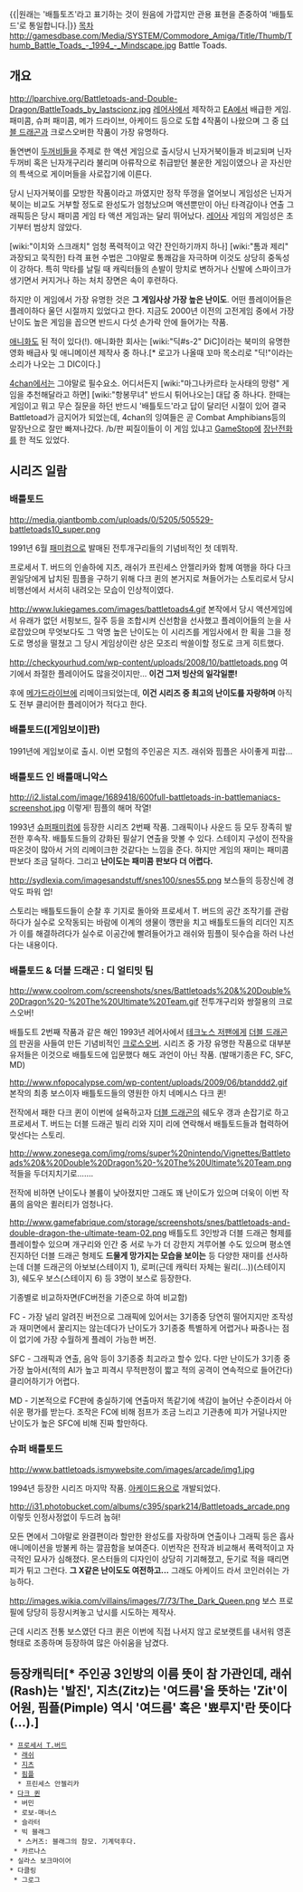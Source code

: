 {{|원래는 '배틀토즈'라고 표기하는 것이 원음에 가깝지만 관용 표현을 존중하여 '배틀토드'로 통일합니다.|}}
[[목차]]
http://gamesdbase.com/Media/SYSTEM/Commodore_Amiga/Title/Thumb/Thumb_Battle_Toads_-_1994_-_Mindscape.jpg
Battle Toads.


== 개요 ==

http://lparchive.org/Battletoads-and-Double-Dragon/BattleToads_by_lastscionz.jpg
[[레어]]사에서 제작하고 [[EA]]에서 배급한 게임. 패미콤, 슈퍼 패미콤, 메가 드라이브, 아케이드 등으로 도합 4작품이 나왔으며 그 중 [[더블 드래곤]]과 크로스오버한 작품이 가장 유명하다.

돌연변이 [[두꺼비]]들을 주제로 한 액션 게임으로 출시당시 닌자거북이들과 비교되며 닌자두꺼비 혹은 닌자개구리라 불리며 아류작으로 취급받던 불운한 게임이였으나 곧 자신만의 특색으로 게이머들을 사로잡기에 이른다.

당시 닌자거북이를 모방한 작품이라고 까였지만 정작 뚜껑을 열어보니 게임성은 닌자거북이는 비교도 거부할 정도로 완성도가 엄청났으며 액션뿐만이 아닌 타격감이나 연출 그래픽등은 당시 패미콤 게임 타 액션 게임과는 달리 뛰어났다. [[레어]]사 게임의 게임성은 초기부터 범상치 않았다.

[wiki:"이치와 스크래치" 엄청 폭력적이고 약간 잔인하기까지 하나] [wiki:"톰과 제리" 과장되고 묵직한] 타격 표현 수법은 그야말로 통쾌감을 자극하며 이것도 상당히 중독성이 강하다. 특히 막타를 날릴 때 캐릭터들의 손발이 망치로 변하거나 신발에 스파이크가 생기면서 커지거나 하는 처치 장면은 속이 후련하다.

하지만 이 게임에서 가장 유명한 것은 '''그 게임사상 가장 높은 난이도'''. 어떤 플레이어들은 플레이하다 울던 시절까지 있었다고 한다. 지금도 2000년 이전의 고전게임 중에서 가장 난이도 높은 게임을 꼽으면 반드시 다섯 손가락 안에 들어가는 작품.

[[애니화]]도 된 적이 있다(!). 애니화한 회사는 [wiki:"딕#s-2" DiC]이라는 북미의 유명한 영화 배급사 및 애니메이션 제작사 중 하나.[* 로고가 나올때 꼬마 목소리로 "딕!"이라는 소리가 나오는 그 DIC이다.]

[[4chan]]에서는 그야말로 필수요소. 어디서든지 [wiki:"마그나카르타 눈사태의 망령" 게임을 추천해달라고 하면] [wiki:"항봉무녀" 반드시 튀어나오는] 대답 중 하나다. 한때는 게임이고 뭐고 무슨 질문을 하던 반드시 '배틀토드'라고 답이 달리던 시절이 있어 결국 Battletoad가 금지어가 되었는데, 4chan의 잉여들은 곧 Combat Amphibians등의 말장난으로 잘만 빠져나갔다. /b/판 찌질이들이 이 게임 있냐고 [[GameStop]]에 [[장난전화]]를 한 적도 있었다.

== 시리즈 일람 ==
=== 배틀토드 ===

http://media.giantbomb.com/uploads/0/5205/505529-battletoads10_super.png

1991년 6월 [[패미컴]]으로 발매된 전투개구리들의 기념비적인 첫 데뷔작.

프로세서 T. 버드의 인솔하에 지츠, 래쉬가 프린세스 안젤리카와 함께 여행을 하다 다크 퀸일당에게 납치된 핌플을 구하기 위해 다크 퀸의 본거지로 쳐들어가는 스토리로서 당시 비행선에서 서서히 내려오는 모습이 인상적이였다.

http://www.lukiegames.com/images/battletoads4.gif
본작에서 당시 액션게임에서 유래가 없던 서핑보드, 질주 등을 조합시켜 신선함을 선사했고 플레이어들의 눈을 사로잡았으며 무엇보다도 그 악명 높은 난이도는 이 시리즈를 게임사에서 한 획을 그을 정도로 명성을 떨쳤고 그 당시 게임상이란 상은 모조리 싹쓸이할 정도로 크게 히트했다.

http://checkyourhud.com/wp-content/uploads/2008/10/battletoads.png
여기에서 좌절한 플레이어도 많을것이지만... '''이건 그저 빙산의 일각일뿐!''' 

후에 [[메가드라이브]]에 리메이크되었는데, '''이건 시리즈 중 최고의 난이도를 자랑하며''' 아직도 전부 클리어한 플레이어가 적다고 한다.

=== 배틀토드([게임보이]판) ===
1991년에 게임보이로 출시. 이번 모험의 주인공은 지츠. 래쉬와 핌플은 사이좋게 피랍... 

=== 배틀토드 인 배틀매니악스  ===
http://i2.listal.com/image/1689418/600full-battletoads-in-battlemaniacs-screenshot.jpg
이렇게! 핌플의 해머 작열!

1993년 [[슈퍼패미컴]]에 등장한 시리즈 2번째 작품. 그래픽이나 사운드 등 모두 장족히 발전한 후속작. 배틀토드들의 강화된 필살기 연출을 맛볼 수 있다. 스테이지 구성이 전작을 따온것이 많아서 거의 리메이크한 것같다는 느낌을 준다. 하지만 게임의 재미는 패미콤 판보다 조금 덜하다. 그리고 '''난이도는 패미콤 판보다 더 어렵다.'''

http://sydlexia.com/imagesandstuff/snes100/snes55.png
보스들의 등장신에 경악도 파워 업!

스토리는 배틀토드들이 순찰 후 기지로 돌아와 프로세서 T. 버드의 공간 조작기를 관람하다가 실수로 오작동되는 바람에 이계의 생물이 깽판을 치고 배틀토드들의 리더인 지츠가 이를 해결하려다가 실수로 이공간에 빨려들어가고 래쉬와 핌플이 뒷수습을 하러 나선다는 내용이다.  

=== 배틀토드 & 더블 드래곤 : 디 얼티밋 팀 ===
http://www.coolrom.com/screenshots/snes/Battletoads%20&%20Double%20Dragon%20-%20The%20Ultimate%20Team.gif
전투개구리와 쌍절용의 크로스오버!

배틀도트 2번째 작품과 같은 해인 1993년 레어사에서 [[테크노스 저팬]]에게 [[더블 드래곤]]의 판권을 사들여 만든 기념비적인 [[크로스오버]]. 시리즈 중 가장 유명한 작품으로 대부분 유저들은 이것으로 배틀토드에 입문했다 해도 과언이 아닌 작품. (발매기종은 FC, SFC, MD)

http://www.nfopocalypse.com/wp-content/uploads/2009/06/btanddd2.gif
본작의 최종 보스이자 배틀토드들의 영원한 아치 네메시스 다크 퀸!

전작에서 패한 다크 퀸이 이번에 설욕하고자 [[더블 드래곤]]의 쉐도우 갱과 손잡기로 하고 프로세서 T. 버드는 더블 드래곤 빌리 리와 지미 리에 연락해서 배틀토드들과 협력하어 맞선다는 스토리.

http://www.zonesega.com/img/roms/super%20nintendo/Vignettes/Battletoads%20&%20Double%20Dragon%20-%20The%20Ultimate%20Team.png
적들을 두더지치기로…….

전작에 비하면 난이도나 볼륨이 낮아졌지만 그래도 꽤 난이도가 있으며 더욱이 이번 작품의 음악은 퀼러티가 엄청나다.

http://www.gamefabrique.com/storage/screenshots/snes/battletoads-and-double-dragon-the-ultimate-team-02.png
배틀도트 3인방과 더블 드래곤 형제를 플레이할수 있으며 개구리와 인간 중 서로 누가 더 강한지 겨루어볼 수도 있으며 평소엔 진지하던 더블 드래곤 형제도 '''드물게 망가지는 모습을 보이는''' 등 다양한 재미를 선사하는데 더블 드래곤의 아보보(스테이지 1), 로퍼(근데 캐릭터 자체는 윌리(...))(스테이지 3), 쉐도우 보스(스테이지 6) 등 3명이 보스로 등장한다. 

기종별로 비교하자면(FC버전을 기준으로 하여 비교함)

FC - 가장 널리 알려진 버전으로 그래픽에 있어서는 3기종중 당연히 떨어지지만 조작성과 재미면에서 꿀리지는 않는데다가 난이도가 3기종중 특별하게 어렵거나 짜증나는 점이 없기에 가장 수월하게 플레이 가능한 버전.

SFC - 그래픽과 연출, 음악 등이 3기종중 최고라고 할수 있다. 다만 난이도가 3기종 중 가장 높아서(적의 AI가 높고 피격시 무적판정이 짧고 적의 공격이 연속적으로 들어간다) 클리어하기가 어렵다.

MD - 기본적으로 FC판에 충실하기에 연출마저 똑같기에 색감이 늘어난 수준이라서 아쉬운 평가를 받는다. 조작은 FC에 비해 점프가 조금 느리고 기관총에 피가 거덜나지만 난이도가 높은 SFC에 비해 진짜 할만하다.

=== 슈퍼 배틀토드 ===

http://www.battletoads.ismywebsite.com/images/arcade/img1.jpg

1994년 등장한 시리즈 마지막 작품. [[아케이드]]용으로 개발되었다.

http://i31.photobucket.com/albums/c395/spark214/Battletoads_arcade.png
이렇듯 인정사정없이 두드려 눕혀!

모든 면에서 그야말로 완결편이라 할만한 완성도를 자랑하며 연출이나 그래픽 등은 흡사 애니메이션을 방불케 하는 깔끔함을 보여준다. 이번작은 전작과 비교해서 폭력적이고 자극적인 묘사가 심해졌다. 몬스터들의 디자인이 상당히 기괴해졌고, 둔기로 적을 때리면 피가 튀고 그런다. '''그 X같은 난이도도 여전하고...''' 그래도 아케이드 라서 코인러쉬는 가능하다.

http://images.wikia.com/villains/images/7/73/The_Dark_Queen.png
보스 프로필에 당당히 등장시켜놓고 낛시를 시도하는 제작사.

근데 시리즈 전통 보스였던 다크 퀸은 이번에 직접 나서지 않고 로보랫트를 내서워 영혼형태로 조종하며 등장하여 많은 아쉬움을 남겼다.


== 등장캐릭터[* 주인공 3인방의 이름 뜻이 참 가관인데, 래쉬(Rash)는 '발진', 지츠(Zitz)는 '여드름'을 뜻하는 'Zit'이 어원, 핌플(Pimple) 역시 '여드름' 혹은 '뾰루지'란 뜻이다(...).] ==
 * [[프로세서 T.버드]]
  * [[래쉬]]
  * [[지츠]]
  * [[핌플]]
   * 프린세스 안젤리카
 * [[다크 퀸]]
  * 버민
  * 로보-매너스
  * 슬라터
  * 빅 블래그
   * 스커즈: 블래그의 참모. 기계덕후다.
  * 카르나스
 * 실라스 보크마이어
 * 다클링
  * 그로그
